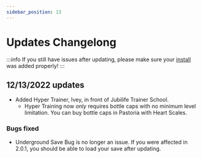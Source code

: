 ```yaml
---
sidebar_position: 13
---
```

# Updates Changelong
:::info
If you still have issues after updating, please make sure your [install](https://lumi.mrhe.ro/docs/category/installation) was added properly!
:::

## 12/13/2022 updates
- Added Hyper Trainer, Ivey, in front of Jubilife Trainer School.
  - Hyper Training now *only* requires bottle caps with no minimum level limitation. You can buy bottle caps in Pastoria with Heart Scales.

### Bugs fixed
- Underground Save Bug is no longer an issue. If you were affected in 2.0.1, you should be able to load your save after updating.
